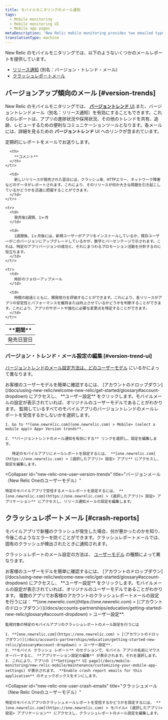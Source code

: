 ```yaml
---
title: モバイルモニタリングのメール通知
tags:
  - Mobile monitoring
  - Mobile monitoring UI
  - Mobile app pages
metaDescription: 'New Relic mobile monitoring provides two emailed types of reports: version trend emails (aka release notifications) and crash report emails.'
translationType: machine
---
```


New Relic のモバイルモニタリングでは、以下のようないくつかのメールレポートを提供しています。

* [リリース通知](#version-trends) (別名：バージョン・トレンド・メール)
* [クラッシュレポートメール](#crash-reports)

## バージョンアップ傾向のメール [#version-trends]

New Relic のモバイルモニタリングでは、 [**バージョントレンド** UI](/docs/mobile-monitoring/mobile-monitoring-ui/mobile-app-pages/version-trends-compare-user-adoption-metrics-performance).また、バージョントレンドメール（別名：リリース通知）を有効にすることもできます。これらのレポートは、アプリの進捗状況や採用状況、その他のトレンドを共有、追跡、レビューするための便利なコミュニケーションツールとなります。各メールには、詳細を見るための **バージョントレンド** UI へのリンクが含まれています。

定期的にレポートをメールでお送りします。

<table>
  <thead>
    <tr>
      <th style={{ width: "200px" }}>
        **期間**
      </th>

      <th>
        **コメント**
      </th>
    </tr>
  </thead>

  <tbody>
    <tr>
      <td>
        発売日翌日
      </td>

      <td>
        新しいリリースが発売された翌日には、クラッシュ率、HTTPエラー、ネットワーク障害などのデータがレポートされます。これにより、そのリリースが何か大きな問題を引き起こしているかどうかを迅速に把握することができます。
      </td>
    </tr>

    <tr>
      <td>
        発売後1週間、1ヶ月
      </td>

      <td>
        1週間後、1ヶ月後には、新規ユーザーがアプリをインストールしているか、既存ユーザーがこのバージョンにアップグレードしているかが、数字とパーセンテージで示されます。これは、特定のアプリバージョンの成功と、それにまつわるプロモーション活動を分析するのに役立ちます。
      </td>
    </tr>

    <tr>
      <td>
        時折のフォローアップメール
      </td>

      <td>
        時間の経過とともに、開発努力を評価することができます。これにより、各リリースがアプリの安定性とパフォーマンスを維持または向上させているかどうかを判断することができます。これにより、アプリのサポートや強化に必要な変更点を特定することができます。
      </td>
    </tr>
  </tbody>
</table>

### バージョン・トレンド・メール設定の編集 [#version-trend-ui]

[バージョントレンドのメール設定方法は、どのユーザーモデル](/docs/accounts/original-accounts-billing/original-product-based-pricing/overview-changes-pricing-user-model#user-models) にいるかによって異なります。

<Callout variant="tip">
  お客様のユーザーモデルを簡単に確認するには、 [アカウントのドロップダウン](/docs/using-new-relic/welcome-new-relic/get-started/glossary#account-dropdown) にアクセスし、 **ユーザー設定** をクリックします。モバイルメールの設定が表示されていれば、オリジナルのユーザーモデルであることがわかります。
</Callout>

<CollapserGroup>
  <Collapser
    id="original-user-version-trends"
    title="バージョンメール（オリジナルユーザーモデル）"
  >
    監視しているすべてのモバイルアプリのバージョントレンドのメールレポートを受信するかしないかを選択します。

    1. Go to **[one.newrelic.com](one.newrelic.com) > Mobile> (select a mobile app)> App> Version trends**.

    2. **バージョントレンドのメール通知を有効にする** リンクを選択し、設定を編集します。

       特定のモバイルアプリにメールレポートを設定するには、 **[one.newrelic.com](https://one.newrelic.com) > (選択したアプリ)> 設定> アプリ** にアクセスし、設定を編集します。
  </Collapser>

  <Collapser
    id="new-relic-one-user-version-trends"
    title="バージョンメール（New Relic Oneのユーザーモデル）"
  >
    特定のモバイルアプリで受信するメールレポートを設定するには、 **[one.newrelic.com](https://one.newrelic.com) > (選択したアプリ)> 設定> アプリケーション** にアクセスし、リリース通知メールの設定を編集します。
  </Collapser>
</CollapserGroup>

## クラッシュレポートメール [#crash-reports]

モバイルアプリで新種のクラッシュが発生した場合、何が悪かったのかを知り、今後このようなエラーを防ぐことができます。クラッシュレポートメールでは、固有のクラッシュが検出されたときに通知されます。

クラッシュレポートのメール設定の方法は、 [ユーザーモデル](/docs/accounts/original-accounts-billing/original-product-based-pricing/overview-changes-pricing-user-model#user-models) の種類によって異なります。

<Callout variant="tip">
  お客様のユーザーモデルを簡単に確認するには、 [アカウントのドロップダウン](/docs/using-new-relic/welcome-new-relic/get-started/glossary#account-dropdown) にアクセスし、 **ユーザー設定** をクリックします。モバイルメールの設定が表示されていれば、オリジナルのユーザーモデルであることがわかります。
</Callout>

<CollapserGroup>
  <Collapser
    id="original-user-crash-emails"
    title="クラッシュメール（オリジナルユーザーモデル）"
  >
    複数のアプリでお客様のアカウントのクラッシュレポートメールの設定を行うには： **[one.newrelic.com](https://one.newrelic.com) > [（アカウントのドロップダウン）](/docs/accounts-partnerships/education/getting-started-new-relic/glossary#account-dropdown) > ユーザー設定**.

    監視対象の特定のモバイルアプリのクラッシュレポートのメール設定を行うには

    1. **[one.newrelic.com](https://one.newrelic.com) > [（アカウントのドロップダウン）](/docs/accounts-partnerships/education/getting-started-new-relic/glossary#account-dropdown) > ユーザー設定**.
    2. **モバイル クラッシュ レポート** のセクションで、モバイル アプリの名前にマウスオーバーすると、 **アプリケーション設定の編集** が表示されます。それを選択します。
    3. これにより、アプリの [**Settings** UI page](/docs/mobile-monitoring/new-relic-mobile/maintenance/customizing-your-mobile-app-settings) が表示されます。 **Enable crash report emails for this application** のチェックボックスをオンにします。
  </Collapser>

  <Collapser
    id="new-relic-one-user-crash-emails"
    title="クラッシュメール（New Relic Oneのユーザーモデル）"
  >
    特定のモバイルアプリのクラッシュメールレポートを受信するかどうかを設定するには、 **[one.newrelic.com](https://one.newrelic.com) > モバイル> (選択したアプリ)> 設定> アプリケーション** にアクセスし、クラッシュレポートのメール設定を編集します。
  </Collapser>
</CollapserGroup>
